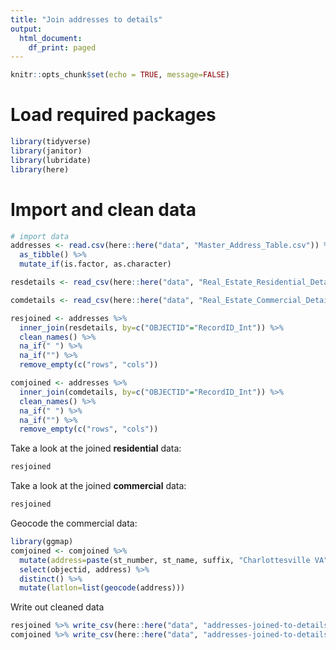 ```yaml
---
title: "Join addresses to details"
output: 
  html_document: 
    df_print: paged
---
```


```r
knitr::opts_chunk$set(echo = TRUE, message=FALSE)
```

# Load required packages

```r
library(tidyverse)
library(janitor)
library(lubridate)
library(here)
```

# Import and clean data

```r
# import data
addresses <- read.csv(here::here("data", "Master_Address_Table.csv")) %>% 
  as_tibble() %>% 
  mutate_if(is.factor, as.character)

resdetails <- read_csv(here::here("data", "Real_Estate_Residential_Details.csv"))

comdetails <- read_csv(here::here("data", "Real_Estate_Commercial_Details.csv"))

resjoined <- addresses %>% 
  inner_join(resdetails, by=c("OBJECTID"="RecordID_Int")) %>% 
  clean_names() %>% 
  na_if(" ") %>% 
  na_if("") %>% 
  remove_empty(c("rows", "cols"))

comjoined <- addresses %>% 
  inner_join(comdetails, by=c("OBJECTID"="RecordID_Int")) %>% 
  clean_names() %>% 
  na_if(" ") %>% 
  na_if("") %>% 
  remove_empty(c("rows", "cols"))

```

Take a look at the joined **residential** data:

```r
resjoined
```

Take a look at the joined **commercial** data:

```r
resjoined
```

Geocode the commercial data:

```r
library(ggmap)
comjoined <- comjoined %>% 
  mutate(address=paste(st_number, st_name, suffix, "Charlottesville VA", zip)) %>% 
  select(objectid, address) %>% 
  distinct() %>% 
  mutate(latlon=list(geocode(address)))
```

Write out cleaned data

```r
resjoined %>% write_csv(here::here("data", "addresses-joined-to-details-residential.csv"))
comjoined %>% write_csv(here::here("data", "addresses-joined-to-details-commercial.csv"))
```


